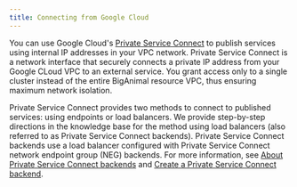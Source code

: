 ```yaml
---
title: Connecting from Google Cloud
---
```


You can use Google Cloud's [Private Service Connect](https://cloud.google.com/vpc/docs/configure-private-service-connect-producer) to publish services using internal IP addresses in your VPC network. Private Service Connect is a network interface that securely connects a private IP address from your Google CLoud VPC to an external service. You grant access only to a single cluster instead of the entire BigAnimal resource VPC, thus ensuring maximum network isolation. 

Private Service Connect provides two methods to connect to published services: using endpoints or load balancers. We provide step-by-step directions in the knowledge base for the method using load balancers (also referred to as Private Service Connect backends). Private Service Connect backends use a load balancer configured with Private Service Connect network endpoint group (NEG) backends. For more information, see [About Private Service Connect backends](https://cloud.google.com/vpc/docs/private-service-connect-backends) and [Create a Private Service Connect backend](https://cloud.google.com/vpc/docs/access-apis-managed-services-private-service-connect-backends).

